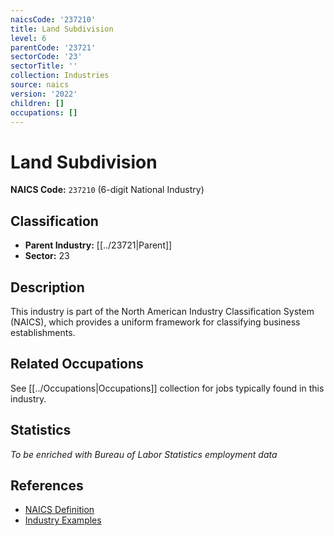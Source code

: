 ```yaml
---
naicsCode: '237210'
title: Land Subdivision
level: 6
parentCode: '23721'
sectorCode: '23'
sectorTitle: ''
collection: Industries
source: naics
version: '2022'
children: []
occupations: []
---
```

# Land Subdivision

**NAICS Code:** `237210` (6-digit National Industry)

## Classification

- **Parent Industry:** [[../23721|Parent]]
- **Sector:** 23

## Description

This industry is part of the North American Industry Classification System (NAICS), which provides a uniform framework for classifying business establishments.

## Related Occupations

See [[../Occupations|Occupations]] collection for jobs typically found in this industry.

## Statistics

*To be enriched with Bureau of Labor Statistics employment data*

## References

- [NAICS Definition](https://www.census.gov/naics/)
- [Industry Examples](https://www.census.gov/naics/2022NAICS/)
